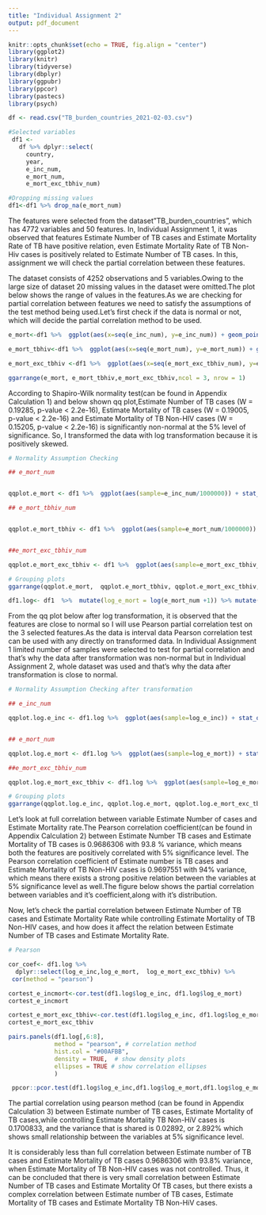 ---
title: "Individual Assignment 2"
output: pdf_document
---
```{r setup, include=FALSE,echo=FALSE}
knitr::opts_chunk$set(echo = TRUE, fig.align = "center")
library(ggplot2)
library(knitr)
library(tidyverse)
library(dbplyr)
library(ggpubr)
library(ppcor)
library(pastecs)
library(psych)
```

```{r Data Preprosessing, echo=FALSE}
df <- read.csv("TB_burden_countries_2021-02-03.csv")

#Selected variables
 df1 <-
   df %>% dplyr::select(
     country,
     year,
     e_inc_num,
     e_mort_num,
     e_mort_exc_tbhiv_num)

#Dropping missing values 
df1<-df1 %>% drop_na(e_mort_num)

```
The features were selected from the dataset"TB_burden_countries", which has 4772 variables and 50 features. In, Individual Assignment 1, it was observed that features Estimate Number of TB cases and Estimate Mortality Rate of TB have positive relation, even  Estimate Mortality Rate of TB Non-Hiv cases is positively related to Estimate Number of TB cases. In this, assignment we will check the partial correlation between these features.

The dataset consists of 4252 observations and 5 variables.Owing to the large size of dataset 20 missing values in the dataset were omitted.The plot below shows the range of values in the features.As we are checking for partial correlation between features we need to satisfy the assumptions of the test method being used.Let's first check if the data is normal or not, which will decide the partial correlation method to be used.
```{r Data summary, echo=FALSE, fig.width =8, fig.height = 1.5}
e_mort<-df1 %>%  ggplot(aes(x=seq(e_inc_num), y=e_inc_num)) + geom_point()

e_mort_tbhiv<-df1 %>%  ggplot(aes(x=seq(e_mort_num), y=e_mort_num)) + geom_point()

e_mort_exc_tbhiv <-df1 %>%  ggplot(aes(x=seq(e_mort_exc_tbhiv_num), y=e_mort_exc_tbhiv_num)) + geom_point()

ggarrange(e_mort, e_mort_tbhiv,e_mort_exc_tbhiv,ncol = 3, nrow = 1)

```
According to Shapiro-Wilk normality test(can be found in Appendix Calculation 1) and below shown qq plot,Estimate Number of TB cases (W = 0.19285, p-value < 2.2e-16), Estimate Mortality of TB cases (W = 0.19005, p-value < 2.2e-16) and Estimate Mortality of TB Non-HIV cases (W = 0.15205, p-value < 2.2e-16) is significantly non-normal at the 5% level of significance. So, I transformed the data with log transformation because it is positively skewed.
``` {r Assumptions and test, echo=FALSE, warning=FALSE, fig.width =8, fig.height = 1.5}
# Normality Assumption Checking

## e_mort_num


qqplot.e_mort <- df1 %>%  ggplot(aes(sample=e_inc_num/1000000)) + stat_qq() + geom_qq_line(aes(color="red")) + theme(legend.position = "none")+labs(title = "Estimate Number of TB cases")

## e_mort_tbhiv_num


qqplot.e_mort_tbhiv <- df1 %>%  ggplot(aes(sample=e_mort_num/1000000)) + stat_qq() + geom_qq_line(aes(color="red")) + theme(legend.position = "none")+labs(title = "Estimate Mort TB cases")


##e_mort_exc_tbhiv_num

qqplot.e_mort_exc_tbhiv <- df1 %>%  ggplot(aes(sample=e_mort_exc_tbhiv_num/1000000)) + stat_qq() + geom_qq_line(aes(color="red")) + theme(legend.position = "none")+labs(title = "Estimate Mort TB Non-HIV")

# Grouping plots
ggarrange(qqplot.e_mort,  qqplot.e_mort_tbhiv, qqplot.e_mort_exc_tbhiv,ncol = 3, nrow = 1)


```

```{R transformation,echo=FALSE}
df1.log<- df1  %>%  mutate(log_e_mort = log(e_mort_num +1)) %>% mutate(log_e_inc = log(e_inc_num +1))  %>% mutate(log_e_mort_exc_tbhiv = log(e_mort_exc_tbhiv_num +1))
```
From the qq plot below after log transformation, it is observed that the features are close to normal so I will use Pearson partial correlation test on the 3 selected features.As the data is interval data Pearson correlation test can be used with any directly on transformed data. In Individual Assignment 1 limited number of samples were selected to test for partial correlation and that's why the data after transformation was non-normal but in Individual Assignment 2, whole dataset was used and that's why the data after transformation is close to normal.
``` {r Assumptions and test after transformation, echo=FALSE, warning=FALSE, fig.width =8, fig.height = 1.5}
# Normality Assumption Checking after transformation

## e_inc_num

qqplot.log.e_inc <- df1.log %>%  ggplot(aes(sample=log_e_inc)) + stat_qq() + geom_qq_line(aes(color="red")) + theme(legend.position = "none")+labs(title = "Estimate Number of TB cases")


## e_mort_num

qqplot.log.e_mort <- df1.log %>%  ggplot(aes(sample=log_e_mort)) + stat_qq() + geom_qq_line(aes(color="red")) + theme(legend.position = "none")+labs(title = "Estimate Mort TB cases")

##e_mort_exc_tbhiv_num

qqplot.log.e_mort_exc_tbhiv <- df1.log %>%  ggplot(aes(sample=log_e_mort_exc_tbhiv)) + stat_qq() + geom_qq_line(aes(color="red")) + theme(legend.position = "none")+labs(title = "Estimate Mort TB Non-HIV")

# Grouping plots
ggarrange(qqplot.log.e_inc, qqplot.log.e_mort, qqplot.log.e_mort_exc_tbhiv,ncol = 3, nrow = 1)


```
Let's look at full correlation between variable Estimate Number of cases and Estimate Mortality rate.The Pearson correlation coefficient(can be found in Appendix Calculation 2) between  Estimate Number TB cases and Estimate Mortality of TB cases is 0.9686306 with 93.8 % variance, which means both the features are  positively correlated with 5% significance level. The Pearson correlation coefficient of Estimate number is TB cases and Estimate Mortality of TB Non-HIV cases is 0.9697551  with 94% variance, which means there exists a strong positive relation between the variables at 5% significance level as well.The figure below shows the partial correlation between variables and it's coefficient,along with it's distribution.

Now, let's check the partial correlation between Estimate Number of TB cases and Estimate Mortality Rate while controlling Estimate Mortality of TB Non-HIV cases, and how does it affect the relation between Estimate Number of TB cases and Estimate Mortality Rate.
```{r correlation,include=FALSE}
# Pearson

cor_coef<- df1.log %>%
  dplyr::select(log_e_inc,log_e_mort,  log_e_mort_exc_tbhiv) %>%
 cor(method = "pearson")

cortest_e_incmort<-cor.test(df1.log$log_e_inc, df1.log$log_e_mort)
cortest_e_incmort

cortest_e_mort_exc_tbhiv<-cor.test(df1.log$log_e_inc, df1.log$log_e_mort_exc_tbhiv)
cortest_e_mort_exc_tbhiv
```

```{r plotting corelation,echo=FALSE,warning=FALSE,fig.height=5,fig.width=4.5}
pairs.panels(df1.log[,6:8],
             method = "pearson", # correlation method
             hist.col = "#00AFBB",
             density = TRUE,  # show density plots
             ellipses = TRUE # show correlation ellipses
             )
```

```{r partial correlation test,include=FALSE,warning=FALSE}
 ppcor::pcor.test(df1.log$log_e_inc,df1.log$log_e_mort,df1.log$log_e_mort_exc_tbhiv, method = "pearson")

```
The partial correlation using pearson method (can be found in Appendix Calculation 3) between Estimate number of TB cases, Estimate Mortality of TB cases,while controlling Estimate Mortality TB Non-HiV cases is 0.1700833, and the variance that is shared is 0.02892, or 2.892% which shows small relationship between the variables at 5% significance level. 

It is considerably less than full correlation between Estimate number of TB cases and Estimate Mortality of TB cases 0.9686306 with 93.8% variance, when Estimate Mortality of TB Non-HIV cases was not controlled. Thus, it can be concluded that there is very small correlation between Estimate Number of TB cases and Estimate Mortality Of TB cases, but there exists a complex correlation between  Estimate number of TB cases, Estimate Mortality of TB cases and Estimate Mortality TB Non-HiV cases.
